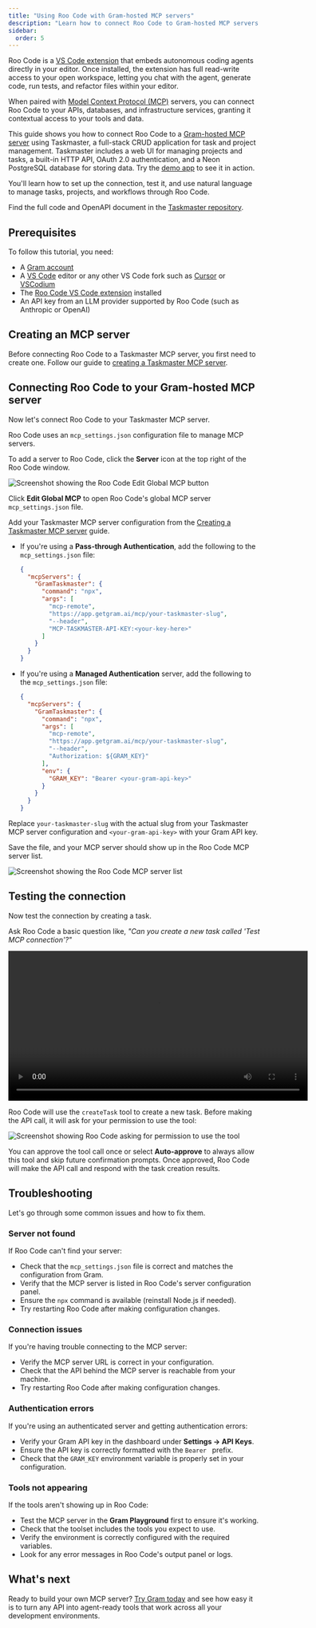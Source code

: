 ```yaml
---
title: "Using Roo Code with Gram-hosted MCP servers"
description: "Learn how to connect Roo Code to Gram-hosted MCP servers to give your AI coding assistant access to your APIs and tools in VS Code."
sidebar:
  order: 5
---
```


Roo Code is a [VS Code extension](https://marketplace.visualstudio.com/items?itemName=RooVeterinaryInc.roo-cline) that embeds autonomous coding agents directly in your editor. Once installed, the extension has full read-write access to your open workspace, letting you chat with the agent, generate code, run tests, and refactor files within your editor.

When paired with [Model Context Protocol (MCP)](https://modelcontextprotocol.io/) servers, you can connect Roo Code to your APIs, databases, and infrastructure services, granting it contextual access to your tools and data.

This guide shows you how to connect Roo Code to a [Gram-hosted MCP server](https://www.speakeasy.com/blog/release-gram-beta) using Taskmaster, a full-stack CRUD application for task and project management. Taskmaster includes a web UI for managing projects and tasks, a built-in HTTP API, OAuth 2.0 authentication, and a Neon PostgreSQL database for storing data. Try the [demo app](https://taskmaster-speakeasyapi.vercel.app/) to see it in action.

You'll learn how to set up the connection, test it, and use natural language to manage tasks, projects, and workflows through Roo Code.

Find the full code and OpenAPI document in the [Taskmaster repository](https://github.com/speakeasy-api/taskmaster).

## Prerequisites

To follow this tutorial, you need:

- A [Gram account](https://app.getgram.ai)
- A [VS Code](https://code.visualstudio.com/) editor or any other VS Code fork such as [Cursor](https://www.cursor.com/) or [VSCodium](https://vscodium.com/)
- The [Roo Code VS Code extension](https://marketplace.visualstudio.com/items?itemName=RooVeterinaryInc.roo-cline) installed
- An API key from an LLM provider supported by Roo Code (such as Anthropic or OpenAI)

## Creating an MCP server

Before connecting Roo Code to a Taskmaster MCP server, you first need to create one. Follow our guide to [creating a Taskmaster MCP server](examples/creating-taskmaster-mcp-server).

## Connecting Roo Code to your Gram-hosted MCP server

Now let's connect Roo Code to your Taskmaster MCP server.

Roo Code uses an `mcp_settings.json` configuration file to manage MCP servers.

To add a server to Roo Code, click the **Server** icon at the top right of the Roo Code window.

![Screenshot showing the Roo Code Edit Global MCP button](/img/guides/mcp-installing-roo-code/roo-code-mcp-button.png)

Click **Edit Global MCP** to open Roo Code's global MCP server `mcp_settings.json` file.

Add your Taskmaster MCP server configuration from the [Creating a Taskmaster MCP server](examples/creating-taskmaster-mcp-server) guide.

- If you're using a **Pass-through Authentication**, add the following to the `mcp_settings.json` file:

    ```json
    {
      "mcpServers": {
        "GramTaskmaster": {
          "command": "npx",
          "args": [
            "mcp-remote",
            "https://app.getgram.ai/mcp/your-taskmaster-slug",
            "--header",
            "MCP-TASKMASTER-API-KEY:<your-key-here>"
          ]
        }
      }
    }
    ```

- If you're using a **Managed Authentication** server, add the following to the `mcp_settings.json` file:

    ```json
    {
      "mcpServers": {
        "GramTaskmaster": {
          "command": "npx",
          "args": [
            "mcp-remote",
            "https://app.getgram.ai/mcp/your-taskmaster-slug",
            "--header",
            "Authorization: ${GRAM_KEY}"
          ],
          "env": {
            "GRAM_KEY": "Bearer <your-gram-api-key>"
          }
        }
      }
    }
    ```

Replace `your-taskmaster-slug` with the actual slug from your Taskmaster MCP server configuration and `<your-gram-api-key>` with your Gram API key.

Save the file, and your MCP server should show up in the Roo Code MCP server list.

![Screenshot showing the Roo Code MCP server list](/img/guides/mcp-installing-roo-code/roo-code-installed-server.png)

## Testing the connection

Now test the connection by creating a task.

Ask Roo Code a basic question like, *"Can you create a new task called 'Test MCP connection'?"*

<video width="600" controls>
  <source src="/videos/roo-code-get-tasks.mp4" type="video/mp4" />
    Your browser does not support the video tag.
</video>

Roo Code will use the `createTask` tool to create a new task. Before making the API call, it will ask for your permission to use the tool:

![Screenshot showing Roo Code asking for permission to use the tool](/img/guides/mcp-installing-roo-code/roo-code-tool-permission.png)

You can approve the tool call once or select **Auto-approve** to always allow this tool and skip future confirmation prompts. Once approved, Roo Code will make the API call and respond with the task creation results.

## Troubleshooting

Let's go through some common issues and how to fix them.

### Server not found

If Roo Code can't find your server:

- Check that the `mcp_settings.json` file is correct and matches the configuration from Gram.
- Verify that the MCP server is listed in Roo Code's server configuration panel.
- Ensure the `npx` command is available (reinstall Node.js if needed).
- Try restarting Roo Code after making configuration changes.

### Connection issues

If you're having trouble connecting to the MCP server:

- Verify the MCP server URL is correct in your configuration.
- Check that the API behind the MCP server is reachable from your machine.
- Try restarting Roo Code after making configuration changes.

### Authentication errors

If you're using an authenticated server and getting authentication errors:

- Verify your Gram API key in the dashboard under **Settings -> API Keys**.
- Ensure the API key is correctly formatted with the `Bearer ` prefix.
- Check that the `GRAM_KEY` environment variable is properly set in your configuration.

### Tools not appearing

If the tools aren't showing up in Roo Code:

- Test the MCP server in the **Gram Playground** first to ensure it's working.
- Check that the toolset includes the tools you expect to use.
- Verify the environment is correctly configured with the required variables.
- Look for any error messages in Roo Code's output panel or logs.

## What's next

Ready to build your own MCP server? [Try Gram today](https://getgram.ai) and see how easy it is to turn any API into agent-ready tools that work across all your development environments.

